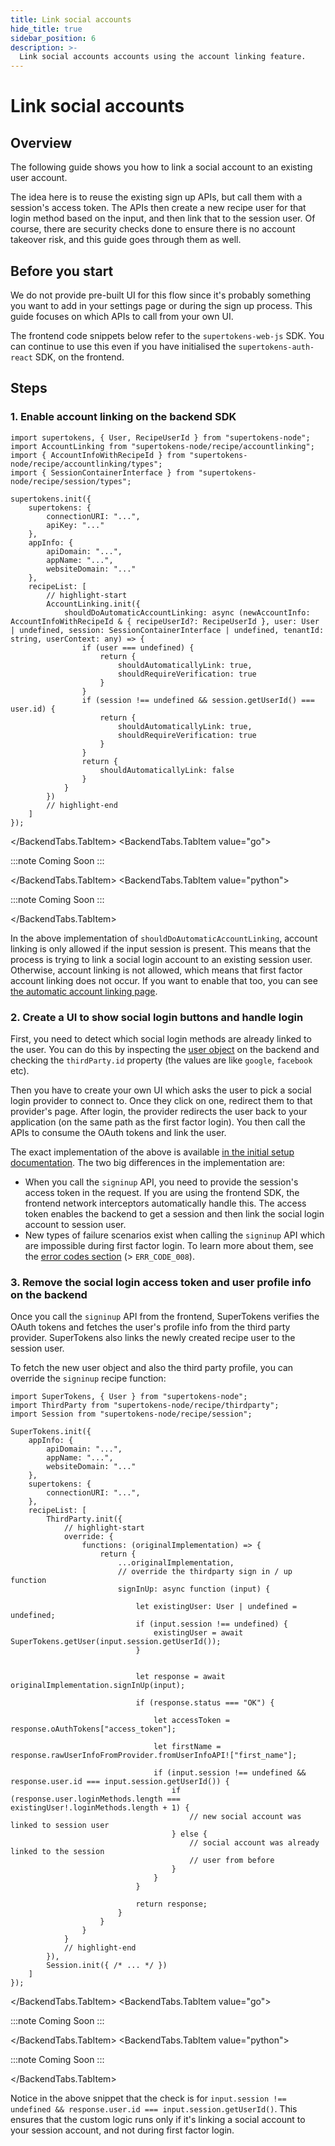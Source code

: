 ```yaml
---
title: Link social accounts
hide_title: true
sidebar_position: 6
description: >-
  Link social accounts accounts using the account linking feature.
---
```



# Link social accounts

## Overview

The following guide shows you how to link a social account to an existing user account.

The idea here is to reuse the existing sign up APIs, but call them with a session's access token.
The APIs then create a new recipe user for that login method based on the input, and then link that to the session user.
Of course, there are security checks done to ensure there is no account takeover risk, and this guide goes through them as well.


## Before you start

<PaidFeatureCallout />

We do not provide pre-built UI for this flow since it's probably something you want to add in your settings page or during the sign up process. This guide focuses on which APIs to call from your own UI.

The frontend code snippets below refer to the `supertokens-web-js` SDK. You can continue to use this even if you have initialised the `supertokens-auth-react` SDK, on the frontend. 



## Steps

### 1. Enable account linking on the backend SDK

<BackendTabs>
<BackendTabs.TabItem value="nodejs">

```tsx
import supertokens, { User, RecipeUserId } from "supertokens-node";
import AccountLinking from "supertokens-node/recipe/accountlinking";
import { AccountInfoWithRecipeId } from "supertokens-node/recipe/accountlinking/types";
import { SessionContainerInterface } from "supertokens-node/recipe/session/types";

supertokens.init({
    supertokens: {
        connectionURI: "...",
        apiKey: "..."
    },
    appInfo: {
        apiDomain: "...",
        appName: "...",
        websiteDomain: "..."
    },
    recipeList: [
        // highlight-start
        AccountLinking.init({
            shouldDoAutomaticAccountLinking: async (newAccountInfo: AccountInfoWithRecipeId & { recipeUserId?: RecipeUserId }, user: User | undefined, session: SessionContainerInterface | undefined, tenantId: string, userContext: any) => {
                if (user === undefined) {
                    return {
                        shouldAutomaticallyLink: true,
                        shouldRequireVerification: true
                    }
                }
                if (session !== undefined && session.getUserId() === user.id) {
                    return {
                        shouldAutomaticallyLink: true,
                        shouldRequireVerification: true
                    }
                }
                return {
                    shouldAutomaticallyLink: false
                }
            }
        })
        // highlight-end
    ]
});
```

</BackendTabs.TabItem>
<BackendTabs.TabItem value="go">

:::note
Coming Soon
:::

</BackendTabs.TabItem>
<BackendTabs.TabItem value="python">

:::note
Coming Soon
:::

</BackendTabs.TabItem>
</BackendTabs>

In the above implementation of `shouldDoAutomaticAccountLinking`, account linking is only allowed if the input session is present. This means that the process is trying to link a social login account to an existing session user. Otherwise, account linking is not allowed, which means that first factor account linking does not occur. If you want to enable that too, you can see [the automatic account linking page](./automatic-account-linking).

### 2. Create a UI to show social login buttons and handle login

First, you need to detect which social login methods are already linked to the user. You can do this by inspecting the [user object](/docs/references/user-object) on the backend and checking the `thirdParty.id` property (the values are like `google`, `facebook` etc).

Then you have to create your own UI which asks the user to pick a social login provider to connect to. Once they click on one, redirect them to that provider's page. After login, the provider redirects the user back to your application (on the same path as the first factor login). You then call the APIs to consume the OAuth tokens and link the user.

The exact implementation of the above is available [in the initial setup documentation](/docs/authentication/social/initial-setup). The two big differences in the implementation are:
- When you call the `signinup` API, you need to provide the session's access token in the request. If you are using the frontend SDK, the frontend network interceptors automatically handle this. The access token enables the backend to get a session and then link the social login account to session user.
- New types of failure scenarios exist when calling the `signinup` API which are impossible during first factor login. To learn more about them, see the [error codes section](./automatic-account-linking#err_code_001) (> `ERR_CODE_008`).

### 3. Remove the social login access token and user profile info on the backend

Once you call the `signinup` API from the frontend, SuperTokens verifies the OAuth tokens and fetches the user's profile info from the third party provider. SuperTokens also links the newly created recipe user to the session user.

To fetch the new user object and also the third party profile, you can override the `signinup` recipe function:

<BackendTabs>
<BackendTabs.TabItem value="nodejs">

```tsx
import SuperTokens, { User } from "supertokens-node";
import ThirdParty from "supertokens-node/recipe/thirdparty";
import Session from "supertokens-node/recipe/session";

SuperTokens.init({
    appInfo: {
        apiDomain: "...",
        appName: "...",
        websiteDomain: "..."
    },
    supertokens: {
        connectionURI: "...",
    },
    recipeList: [
        ThirdParty.init({
            // highlight-start
            override: {
                functions: (originalImplementation) => {
                    return {
                        ...originalImplementation,
                        // override the thirdparty sign in / up function
                        signInUp: async function (input) {

                            let existingUser: User | undefined = undefined;
                            if (input.session !== undefined) {
                                existingUser = await SuperTokens.getUser(input.session.getUserId());
                            }


                            let response = await originalImplementation.signInUp(input);

                            if (response.status === "OK") {

                                let accessToken = response.oAuthTokens["access_token"];

                                let firstName = response.rawUserInfoFromProvider.fromUserInfoAPI!["first_name"];

                                if (input.session !== undefined && response.user.id === input.session.getUserId()) {
                                    if (response.user.loginMethods.length === existingUser!.loginMethods.length + 1) {
                                        // new social account was linked to session user
                                    } else {
                                        // social account was already linked to the session
                                        // user from before
                                    }
                                }
                            }

                            return response;
                        }
                    }
                }
            }
            // highlight-end
        }),
        Session.init({ /* ... */ })
    ]
});
```

</BackendTabs.TabItem>
<BackendTabs.TabItem value="go">

:::note
Coming Soon
:::

</BackendTabs.TabItem>
<BackendTabs.TabItem value="python">

:::note
Coming Soon
:::

</BackendTabs.TabItem>
</BackendTabs>

Notice in the above snippet that the check is for `input.session !== undefined && response.user.id === input.session.getUserId()`. This ensures that the custom logic runs only if it's linking a social account to your session account, and not during first factor login.

